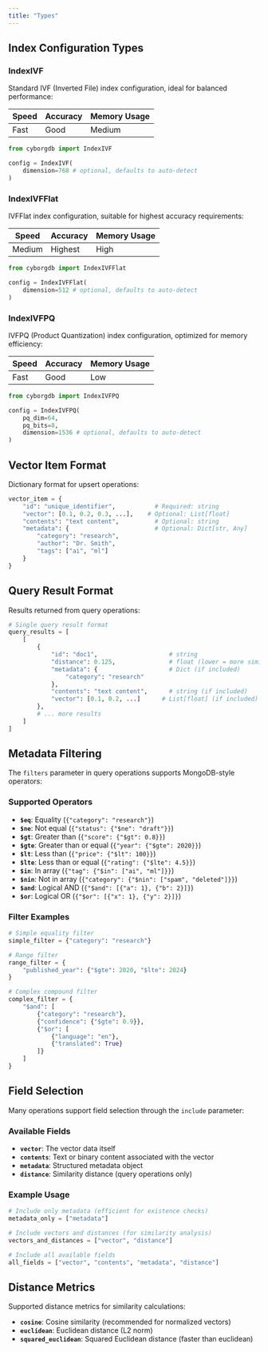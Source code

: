 ```yaml
---
title: "Types"
---
```


## Index Configuration Types

### IndexIVF

Standard IVF (Inverted File) index configuration, ideal for balanced performance:

| Speed | Accuracy | Memory Usage |
|-------|----------|--------------|
| Fast  | Good     | Medium       |

```python
from cyborgdb import IndexIVF

config = IndexIVF(
    dimension=768 # optional, defaults to auto-detect
)
```

### IndexIVFFlat

IVFFlat index configuration, suitable for highest accuracy requirements:

| Speed | Accuracy | Memory Usage |
|-------|----------|--------------|
| Medium| Highest  | High         |

```python
from cyborgdb import IndexIVFFlat

config = IndexIVFFlat(
    dimension=512 # optional, defaults to auto-detect
)
```

### IndexIVFPQ

IVFPQ (Product Quantization) index configuration, optimized for memory efficiency:

| Speed | Accuracy | Memory Usage |
|-------|----------|--------------|
| Fast  | Good     | Low          |

```python
from cyborgdb import IndexIVFPQ

config = IndexIVFPQ(
    pq_dim=64,
    pq_bits=8,
    dimension=1536 # optional, defaults to auto-detect
)
```

## Vector Item Format

Dictionary format for upsert operations:

```python
vector_item = {
    "id": "unique_identifier",           # Required: string
    "vector": [0.1, 0.2, 0.3, ...],    # Optional: List[float]
    "contents": "text content",          # Optional: string
    "metadata": {                        # Optional: Dict[str, Any]
        "category": "research",
        "author": "Dr. Smith",
        "tags": ["ai", "ml"]
    }
}
```

## Query Result Format

Results returned from query operations:

```python
# Single query result format
query_results = [
    [
        {
            "id": "doc1",                    # string
            "distance": 0.125,               # float (lower = more similar)
            "metadata": {                    # Dict (if included)
                "category": "research"
            },
            "contents": "text content",      # string (if included)
            "vector": [0.1, 0.2, ...]      # List[float] (if included)
        },
        # ... more results
    ]
]
```

## Metadata Filtering

The `filters` parameter in query operations supports MongoDB-style operators:

### Supported Operators

- **`$eq`**: Equality (`{"category": "research"}`)
- **`$ne`**: Not equal (`{"status": {"$ne": "draft"}}`)
- **`$gt`**: Greater than (`{"score": {"$gt": 0.8}}`)
- **`$gte`**: Greater than or equal (`{"year": {"$gte": 2020}}`)
- **`$lt`**: Less than (`{"price": {"$lt": 100}}`)
- **`$lte`**: Less than or equal (`{"rating": {"$lte": 4.5}}`)
- **`$in`**: In array (`{"tag": {"$in": ["ai", "ml"]}}`)
- **`$nin`**: Not in array (`{"category": {"$nin": ["spam", "deleted"]}}`)
- **`$and`**: Logical AND (`{"$and": [{"a": 1}, {"b": 2}]}`)
- **`$or`**: Logical OR (`{"$or": [{"x": 1}, {"y": 2}]}`)

### Filter Examples

```python
# Simple equality filter
simple_filter = {"category": "research"}

# Range filter
range_filter = {
    "published_year": {"$gte": 2020, "$lte": 2024}
}

# Complex compound filter
complex_filter = {
    "$and": [
        {"category": "research"},
        {"confidence": {"$gte": 0.9}},
        {"$or": [
            {"language": "en"},
            {"translated": True}
        ]}
    ]
}
```

## Field Selection

Many operations support field selection through the `include` parameter:

### Available Fields

- **`vector`**: The vector data itself
- **`contents`**: Text or binary content associated with the vector
- **`metadata`**: Structured metadata object
- **`distance`**: Similarity distance (query operations only)

### Example Usage

```python
# Include only metadata (efficient for existence checks)
metadata_only = ["metadata"]

# Include vectors and distances (for similarity analysis)
vectors_and_distances = ["vector", "distance"]

# Include all available fields
all_fields = ["vector", "contents", "metadata", "distance"]
```

## Distance Metrics

Supported distance metrics for similarity calculations:

- **`cosine`**: Cosine similarity (recommended for normalized vectors)
- **`euclidean`**: Euclidean distance (L2 norm)
- **`squared_euclidean`**: Squared Euclidean distance (faster than euclidean)
